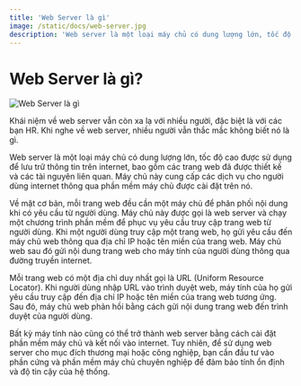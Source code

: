 ```yaml
---
title: 'Web Server là gì'
image: /static/docs/web-server.jpg
description: 'Web server là một loại máy chủ có dung lượng lớn, tốc độ cao được sử dụng để lưu trữ thông tin trên internet.'
---
```


# Web Server là gì?

![Web Server là gì](/static/docs/web-server.jpg)

Khái niệm về web server vẫn còn xa lạ với nhiều người, đặc biệt là với các bạn HR. Khi nghe về web server, nhiều người vẫn thắc mắc không biết nó là gì.

Web server là một loại máy chủ có dung lượng lớn, tốc độ cao được sử dụng để lưu trữ thông tin trên internet, bao gồm các trang web đã được thiết kế và các tài nguyên liên quan. Máy chủ này cung cấp các dịch vụ cho người dùng internet thông qua phần mềm máy chủ được cài đặt trên nó.

Về mặt cơ bản, mỗi trang web đều cần một máy chủ để phân phối nội dung khi có yêu cầu từ người dùng. Máy chủ này được gọi là web server và chạy một chương trình phần mềm để phục vụ yêu cầu truy cập trang web từ người dùng. Khi một người dùng truy cập một trang web, họ gửi yêu cầu đến máy chủ web thông qua địa chỉ IP hoặc tên miền của trang web. Máy chủ web sau đó gửi nội dung trang web cho máy tính của người dùng thông qua đường truyền internet.

Mỗi trang web có một địa chỉ duy nhất gọi là URL (Uniform Resource Locator). Khi người dùng nhập URL vào trình duyệt web, máy tính của họ gửi yêu cầu truy cập đến địa chỉ IP hoặc tên miền của trang web tương ứng. Sau đó, máy chủ web phản hồi bằng cách gửi nội dung trang web đến trình duyệt của người dùng.

Bất kỳ máy tính nào cũng có thể trở thành web server bằng cách cài đặt phần mềm máy chủ và kết nối vào internet. Tuy nhiên, để sử dụng web server cho mục đích thương mại hoặc công nghiệp, bạn cần đầu tư vào phần cứng và phần mềm máy chủ chuyên nghiệp để đảm bảo tính ổn định và độ tin cậy của hệ thống.
